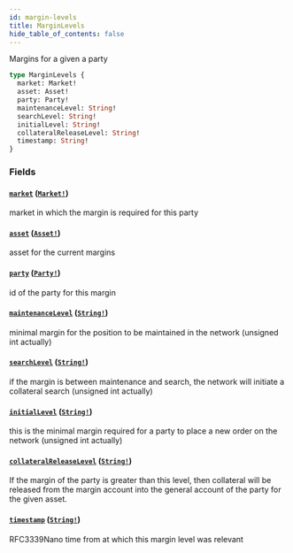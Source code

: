 ```yaml
---
id: margin-levels
title: MarginLevels
hide_table_of_contents: false
---
```



Margins for a given a party

```graphql
type MarginLevels {
  market: Market!
  asset: Asset!
  party: Party!
  maintenanceLevel: String!
  searchLevel: String!
  initialLevel: String!
  collateralReleaseLevel: String!
  timestamp: String!
}
```


### Fields

#### [`market`](#) ([`Market!`](/docs/testnet/graphql/objects/market))

market in which the margin is required for this party


#### [`asset`](#) ([`Asset!`](/docs/testnet/graphql/objects/asset))

asset for the current margins


#### [`party`](#) ([`Party!`](/docs/testnet/graphql/objects/party))

id of the party for this margin


#### [`maintenanceLevel`](#) ([`String!`](/docs/testnet/graphql/scalars/string))

minimal margin for the position to be maintained in the network (unsigned int actually)


#### [`searchLevel`](#) ([`String!`](/docs/testnet/graphql/scalars/string))

if the margin is between maintenance and search, the network will initiate a collateral search (unsigned int actually)


#### [`initialLevel`](#) ([`String!`](/docs/testnet/graphql/scalars/string))

this is the minimal margin required for a party to place a new order on the network (unsigned int actually)


#### [`collateralReleaseLevel`](#) ([`String!`](/docs/testnet/graphql/scalars/string))

If the margin of the party is greater than this level, then collateral will be released from the margin account into
the general account of the party for the given asset.


#### [`timestamp`](#) ([`String!`](/docs/testnet/graphql/scalars/string))

RFC3339Nano time from at which this margin level was relevant




